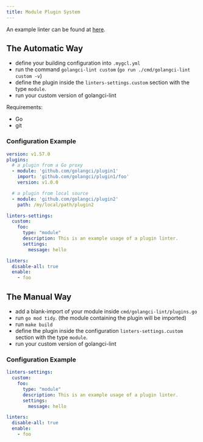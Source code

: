 ```yaml
---
title: Module Plugin System
---
```


An example linter can be found at [here](https://github.com/golangci/example-plugin-module-linter/settings).

## The Automatic Way

- define your building configuration into `.mygcl.yml`
- run the command `golangci-lint custom` (`go run ./cmd/golangci-lint custom -v`)
- define the plugin inside the  `linters-settings.custom` section with the type `module`.
- run your custom version of golangci-lint

Requirements:
- Go
- git

### Configuration Example

```yaml title=.mygcl.yml
version: v1.57.0
plugins:
  # a plugin from a Go proxy
  - module: 'github.com/golangci/plugin1'
    import: 'github.com/golangci/plugin1/foo'
    version: v1.0.0

  # a plugin from local source
  - module: 'github.com/golangci/plugin2'
    path: /my/local/path/plugin2
```

```yaml title=.golangci.yml
linters-settings:
  custom:
    foo:
      type: "module"
      description: This is an example usage of a plugin linter.
      settings:
        message: hello

linters:
  disable-all: true
  enable:
    - foo
```

## The Manual Way

- add a blank-import of your module inside `cmd/golangci-lint/plugins.go`
- run `go mod tidy`. (the module containing the plugin will be imported)
- run `make build`
- define the plugin inside the configuration `linters-settings.custom` section with the type `module`.
- run your custom version of golangci-lint

### Configuration Example

```yaml title=.golangci.yml
linters-settings:
  custom:
    foo:
      type: "module"
      description: This is an example usage of a plugin linter.
      settings:
        message: hello

linters:
  disable-all: true
  enable:
    - foo
```
